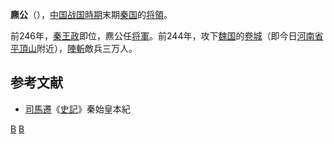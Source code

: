 '''麃公'''（{{bd|？||？||}}），[[中国|中国]][[战国時期|战国時期]]末期[[秦国|秦国]]的[[将領|将領]]。

前246年，[[秦王政|秦王政]]即位，麃公任[[将軍_(中國古代)|将軍]]。前244年，攻下[[魏国|魏国]]的[[卷城|卷城]]（即今日[[河南省|河南省]][[平頂山|平頂山]]附近），[[陣斬|陣斬]]敵兵三万人。

== 参考文献 ==
* [[司馬遷|司馬遷]]《[[史記|史記]]》秦始皇本紀

[[Category:战国人|B]]
[[Category:秦朝军事人物|B]]